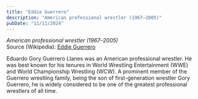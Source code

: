 ```yaml
---
title: "Eddie Guerrero"
description: "American professional wrestler (1967–2005)"
pubDate: "11/11/2024"
---
```


*American professional wrestler (1967–2005)*  
Source (Wikipedia): [Eddie Guerrero][1]

Eduardo Gory Guerrero Llanes was an American professional wrestler. He was best known for his tenures in World Wrestling Entertainment (WWE) and World Championship Wrestling (WCW). A prominent member of the Guerrero wrestling family, being the son of first-generation wrestler Gory Guerrero, he is widely considered to be one of the greatest professional wrestlers of all time.

[1]: https://en.wikipedia.org/wiki/Eddie_Guerrero
